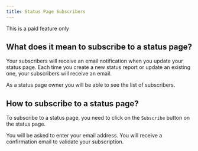 ```yaml
---
title: Status Page Subscribers
---
```




<Aside>This is a paid feature only</Aside>

## What does it mean to subscribe to a status page?

Your subscribers will receive an email notification when you update your status page. Each time you create a new status report or update an existing one, your subscribers will receive an email.

As a status page owner you will be able to see the list of subscribers.

## How to subscribe to a status page?

To subscribe to a status page, you need to click on the `Subscribe` button on the status page.

You will be asked to enter your email address. You will receive a confirmation email to validate your subscription.